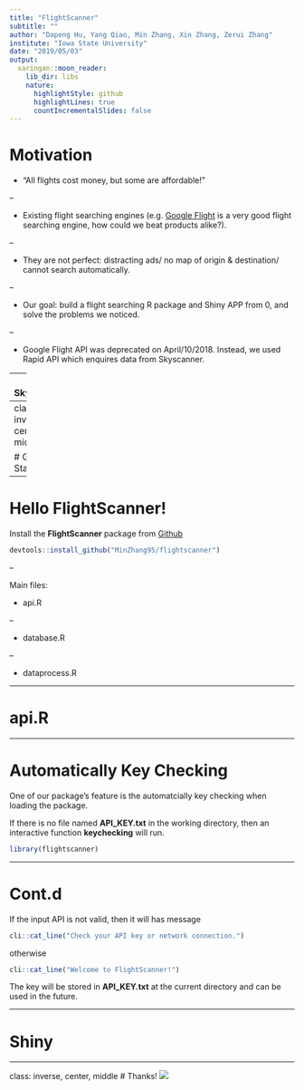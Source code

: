 ```yaml
---
title: "FlightScanner"
subtitle: ""
author: "Dapeng Hu, Yang Qiao, Min Zhang, Xin Zhang, Zerui Zhang"
institute: "Iowa State University"
date: "2019/05/03"
output:
  xaringan::moon_reader:
    lib_dir: libs
    nature:
      highlightStyle: github
      highlightLines: true
      countIncrementalSlides: false
---
```


# Motivation 

- "All flights cost money, but some are affordable!"

--

- Existing flight searching engines (e.g. [Google Flight](https://www.google.com/flights?hl=en#flt=/m/02j3w..2019-05-20*./m/02j3w.2019-05-24;c:USD;e:1;ls:1w;sd:0;t:h) is a very good flight searching engine, how could we beat products alike?).

--

- They are not perfect: distracting ads/ no map of origin & destination/ cannot search automatically.

--

- Our goal: build a flight searching R package and Shiny APP from 0, and solve the problems we noticed. 

--

- Google Flight API was deprecated on April/10/2018. Instead, we used Rapid API which enquires data from Skyscanner.

---
# Skyscanner

[Skyscanner](https://www.skyscanner.com/) is a travel fare aggregator website and travel metasearch engine based in Scotland, owned by Ctrip, the largest travel company in China.

```r
knitr::include_graphics('skyscanner.png')
```

[Skyscanner flight search via Rapid API (free)](https://rapidapi.com/skyscanner/api/skyscanner-flight-search)

---
class: inverse, center, middle

# Get Started

---

# Hello FlightScanner!

Install the **FlightScanner** package from [Github](https://github.com/MinZhang95/flightscanner)

```r
devtools::install_github("MinZhang95/flightscanner")
```

--

Main files:

- api.R

--

- database.R

--

- dataprocess.R

---

# api.R

---

# Automatically Key Checking

One of our package's feature is the automatcially key checking when loading the package.

If there is no file named **API_KEY.txt** in the working directory, then an interactive function **keychecking** will run.

```r
library(flightscanner)
```

---

# Cont.d

If the input API is not valid, then it will has message 

```r
cli::cat_line("Check your API key or network connection.")
```

otherwise

```r
cli::cat_line("Welcome to FlightScanner!")
```

The key will be stored in **API_KEY.txt** at the current directory and can be used in the future.

---

# Shiny

---
class: inverse, center, middle
# Thanks! 
![](thx.jpeg)
  

